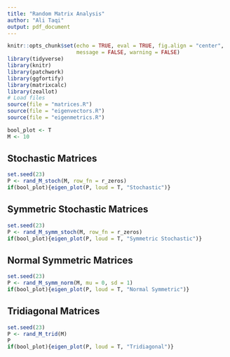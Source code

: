 ```yaml
---
title: "Random Matrix Analysis"
author: "Ali Taqi"
output: pdf_document
---
```


```r
knitr::opts_chunk$set(echo = TRUE, eval = TRUE, fig.align = "center", 
                      message = FALSE, warning = FALSE)
library(tidyverse)
library(knitr)
library(patchwork)
library(ggfortify)
library(matrixcalc)
library(zeallot)
# Load files
source(file = "matrices.R")
source(file = "eigenvectors.R")
source(file = "eigenmetrics.R")
```

```r
bool_plot <- T
M <- 10
```

## Stochastic Matrices

```r
set.seed(23)
P <- rand_M_stoch(M, row_fn = r_zeros)
if(bool_plot){eigen_plot(P, loud = T, "Stochastic")}
```

\newpage

## Symmetric Stochastic Matrices

```r
set.seed(23)
P <- rand_M_symm_stoch(M, row_fn = r_zeros)
if(bool_plot){eigen_plot(P, loud = T, "Symmetric Stochastic")}
```

\newpage

## Normal Symmetric Matrices

```r
set.seed(23)
P <- rand_M_symm_norm(M, mu = 0, sd = 1)
if(bool_plot){eigen_plot(P, loud = T, "Normal Symmetric")}
```

\newpage

## Tridiagonal Matrices

```r
set.seed(23)
P <- rand_M_trid(M)
P
if(bool_plot){eigen_plot(P, loud = T, "Tridiagonal")}
```

